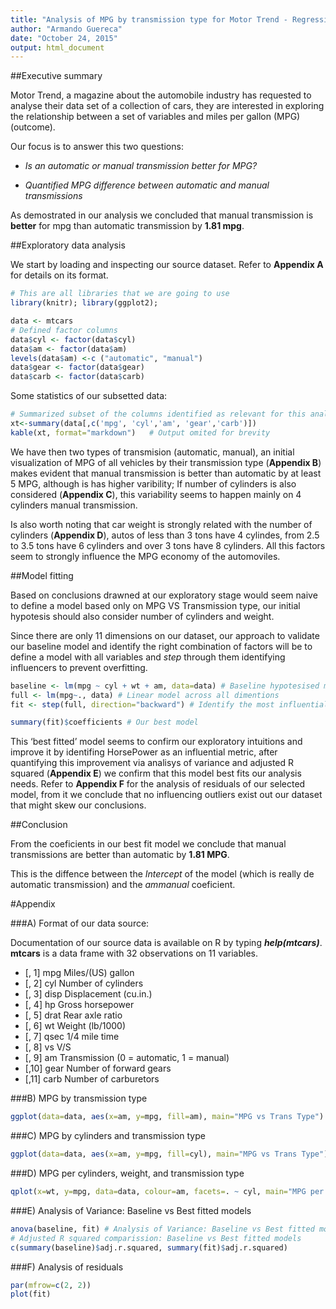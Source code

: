 ```yaml
---
title: "Analysis of MPG by transmission type for Motor Trend - Regression Models Course"
author: "Armando Guereca"
date: "October 24, 2015"
output: html_document
---
```


##Executive summary

Motor Trend, a magazine about the automobile industry has requested to analyse their data set of a collection of cars, they are interested in exploring the relationship between a set of variables and miles per gallon (MPG) (outcome).

Our focus is to answer this two questions:

- *Is an automatic or manual transmission better for MPG?*

- *Quantified MPG difference between automatic and manual transmissions*

As demostrated in our analysis we concluded that manual transmission is **better** for mpg than automatic transmission by **1.81 mpg**.

##Exploratory data analysis

We start by loading and inspecting our source dataset. Refer to **Appendix A** for details on its format.
```r
# This are all libraries that we are going to use
library(knitr); library(ggplot2);

data <- mtcars
# Defined factor columns
data$cyl <- factor(data$cyl)
data$am <- factor(data$am)
levels(data$am) <-c ("automatic", "manual")
data$gear <- factor(data$gear)
data$carb <- factor(data$carb)
```
Some statistics of our subsetted data:
```r
# Summarized subset of the columns identified as relevant for this analysis
xt<-summary(data[,c('mpg', 'cyl','am', 'gear','carb')])
kable(xt, format="markdown")   # Output omited for brevity
```

We have then two types of transmision (automatic, manual), an initial visualization of MPG of all vehicles by their transmission type (**Appendix B**) makes evident that manual transmission is better than automatic by at least 5 MPG, although is has higher varibility; If number of cylinders is also considered (**Appendix C**), this variability seems to happen mainly on 4 cylinders manual transmission.

Is also worth noting that car weight is strongly related with the number of cylinders (**Appendix D**), autos of less than 3 tons have 4 cylindes, from 2.5 to 3.5 tons have 6 cylinders and over 3 tons have 8 cylinders. All this factors seem to strongly influence the MPG economy of the automoviles. 

##Model fitting

Based on conclusions drawned at our exploratory stage would seem naive to define a model based only on MPG VS Transmission type, our initial hypotesis should also consider number of cylinders and weight.

Since there are only 11 dimensions on our dataset, our approach to validate our baseline model and identify the right combination of factors will be to define a model with all variables and *step* through them identifying influencers to prevent overfitting.

```r
baseline <- lm(mpg ~ cyl + wt + am, data=data) # Baseline hypotesised model
full <- lm(mpg~., data) # Linear model across all dimentions
fit <- step(full, direction="backward") # Identify the most influential confounders.
```
```r
summary(fit)$coefficients # Our best model
```

This 'best fitted' model seems to confirm our exploratory intuitions and improve it by identifing HorsePower as an influential metric, after quantifying this improvement via analisys of variance and adjusted R squared (**Appendix E**) we confirm that this model best fits our analysis needs. 
Refer to **Appendix F** for the analysis of residuals of our selected model, from it we conclude that no influencing outliers exist out our dataset that might skew our conclusions.


##Conclusion

From the coeficients in our best fit model we conclude that manual transmissions are better than automatic by **1.81 MPG**. 

This is the diffence between the *Intercept* of the model (which is really de automatic transmission) and the *ammanual* coeficient.


\pagebreak

#Appendix

###A) Format of our data source:

Documentation of our source data is available on R by typing ***help(mtcars)***. **mtcars** is a data frame with 32 observations on 11 variables.

- [, 1]	mpg	Miles/(US) gallon
- [, 2]	cyl	Number of cylinders
- [, 3]	disp	Displacement (cu.in.)
- [, 4]	hp	Gross horsepower
- [, 5]	drat	Rear axle ratio
- [, 6]	wt	Weight (lb/1000)
- [, 7]	qsec	1/4 mile time
- [, 8]	vs	V/S
- [, 9]	am	Transmission (0 = automatic, 1 = manual)
- [,10]	gear	Number of forward gears
- [,11]	carb	Number of carburetors

###B) MPG by transmission type

```r
ggplot(data=data, aes(x=am, y=mpg, fill=am), main="MPG vs Trans Type") + geom_boxplot() + stat_summary(fun.y=mean, geom="point", shape=5, size=4)
```

###C) MPG by cylinders and transmission type

```r
ggplot(data=data, aes(x=am, y=mpg, fill=cyl), main="MPG vs Trans Type") + geom_boxplot() + stat_summary(fun.y=mean, geom="point", shape=5, size=4)
```

###D) MPG per cylinders, weight, and transmission type

```r
qplot(x=wt, y=mpg, data=data, colour=am, facets=. ~ cyl, main="MPG per cyl, wt, trans type")
```

###E) Analysis of Variance: Baseline vs Best fitted models

```r
anova(baseline, fit) # Analysis of Variance: Baseline vs Best fitted models
# Adjusted R squared comparission: Baseline vs Best fitted models
c(summary(baseline)$adj.r.squared, summary(fit)$adj.r.squared)
```

###F) Analysis of residuals

```r
par(mfrow=c(2, 2))
plot(fit)
```

